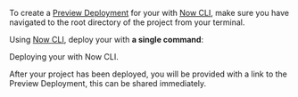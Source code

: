

To create a [Preview Deployment](/docs/v2/platform/deployments#preview) for your <Author name={props.name} /> <Type type={props.type} /> with [Now CLI](/download), make sure you have navigated to the root directory of the project from your terminal.

Using [Now CLI](/download), deploy your <Type type={props.type} /> with **a single command**:

<Snippet dark text="now" />
<Caption>Deploying your <Author name={props.name} /> <Type type={props.type} /> with Now CLI.</Caption>

After your project has been deployed, you will be provided with a link to the Preview Deployment, this can be shared immediately.
